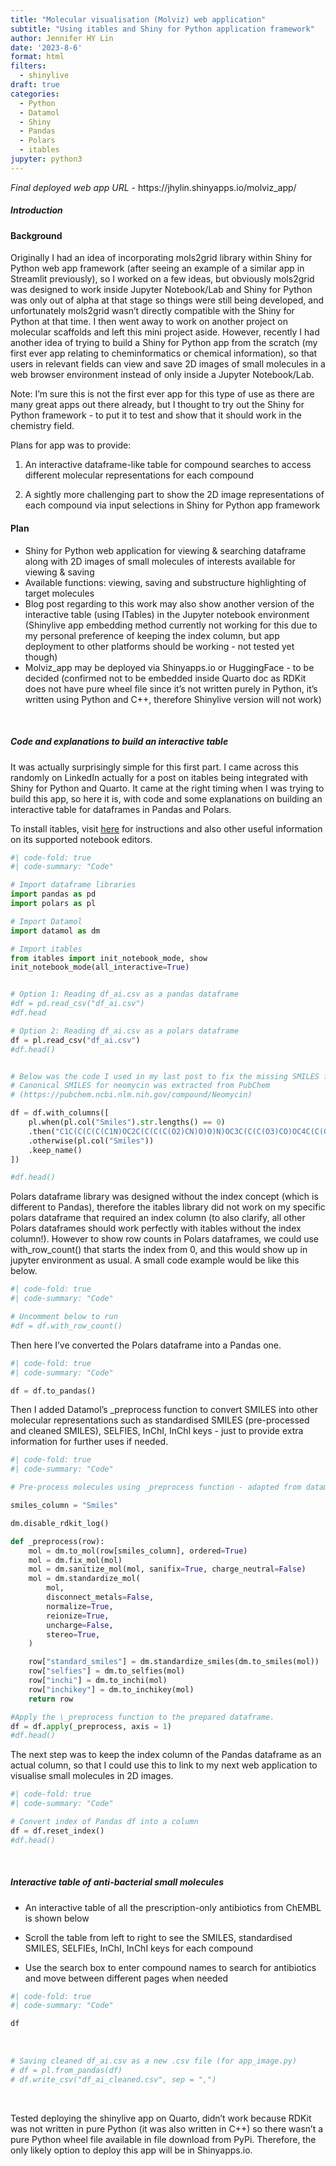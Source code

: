 ```yaml
---
title: "Molecular visualisation (Molviz) web application"
subtitle: "Using itables and Shiny for Python application framework"
author: Jennifer HY Lin
date: '2023-8-6'
format: html
filters:
  - shinylive
draft: true
categories:
  - Python
  - Datamol
  - Shiny
  - Pandas
  - Polars
  - itables
jupyter: python3
---
```


*Final deployed web app URL* - https://jhylin.shinyapps.io/molviz_app/


##### **Introduction**

#### **Background**

Originally I had an idea of incorporating mols2grid library within Shiny for Python web app framework (after seeing an example of a similar app in Streamlit previously), so I worked on a few ideas, but obviously mols2grid was designed to work inside Jupyter Notebook/Lab and Shiny for Python was only out of alpha at that stage so things were still being developed, and unfortunately mols2grid wasn't directly compatible with the Shiny for Python at that time. I then went away to work on another project on molecular scaffolds and left this mini project aside. However, recently I had another idea of trying to build a Shiny for Python app from the scratch (my first ever app relating to cheminformatics or chemical information), so that users in relevant fields can view and save 2D images of small molecules in a web browser environment instead of only inside a Jupyter Notebook/Lab.

Note: I'm sure this is not the first ever app for this type of use as there are many great apps out there already, but I thought to try out the Shiny for Python framework - to put it to test and show that it should work in the chemistry field.



Plans for app was to provide:

1) An interactive dataframe-like table for compound searches to access different molecular representations for each compound 

2) A sightly more challenging part to show the 2D image representations of each compound via input selections in Shiny for Python app framework


#### **Plan**

- Shiny for Python web application for viewing & searching dataframe along with 2D images of small molecules of interests available for viewing & saving
- Available functions: viewing, saving and substructure highlighting of target molecules
- Blog post regarding to this work may also show another version of the interactive table (using ITables) in the Jupyter notebook environment (Shinylive app embedding method currently not working for this due to my personal preference of keeping the index column, but app deployment to other platforms should be working - not tested yet though)
- Molviz_app may be deployed via Shinyapps.io or HuggingFace - to be decided (confirmed not to be embedded inside Quarto doc as RDKit does not have pure wheel file since it's not written purely in Python, it's written using Python and C++, therefore Shinylive version will not work)

<br>

##### **Code and explanations to build an interactive table**

It was actually surprisingly simple for this first part. I came across this randomly on LinkedIn actually for a post on itables being integrated with Shiny for Python and Quarto. It came at the right timing when I was trying to build this app, so here it is, with code and some explanations on building an interactive table for dataframes in Pandas and Polars.

To install itables, visit [here](https://mwouts.github.io/itables/quick_start.html) for instructions and also other useful information on its supported notebook editors.

```python
#| code-fold: true
#| code-summary: "Code"

# Import dataframe libraries
import pandas as pd
import polars as pl

# Import Datamol
import datamol as dm

# Import itables
from itables import init_notebook_mode, show
init_notebook_mode(all_interactive=True)


# Option 1: Reading df_ai.csv as a pandas dataframe
#df = pd.read_csv("df_ai.csv")
#df.head

# Option 2: Reading df_ai.csv as a polars dataframe
df = pl.read_csv("df_ai.csv")
#df.head()


# Below was the code I used in my last post to fix the missing SMILES for neomycin
# Canonical SMILES for neomycin was extracted from PubChem 
# (https://pubchem.ncbi.nlm.nih.gov/compound/Neomycin)

df = df.with_columns([
    pl.when(pl.col("Smiles").str.lengths() == 0)
    .then("C1C(C(C(C(C1N)OC2C(C(C(C(O2)CN)O)O)N)OC3C(C(C(O3)CO)OC4C(C(C(C(O4)CN)O)O)N)O)O)N")
    .otherwise(pl.col("Smiles"))
    .keep_name()
])

#df.head()
```

Polars dataframe library was designed without the index concept (which is different to Pandas), therefore the itables library did not work on my specific polars dataframe that required an index column (to also clarify, all other Polars dataframes should work perfectly with itables without the index column!). However to show row counts in Polars dataframes, we could use with_row_count() that starts the index from 0, and this would show up in jupyter environment as usual. A small code example would be like this below.

```python
#| code-fold: true
#| code-summary: "Code"

# Uncomment below to run
#df = df.with_row_count()
```

Then here I've converted the Polars dataframe into a Pandas one.

```python
#| code-fold: true
#| code-summary: "Code"

df = df.to_pandas()
```

Then I added Datamol's _preprocess function to convert SMILES into other molecular representations such as standardised SMILES (pre-processed and cleaned SMILES), SELFIES, InChI, InChI keys - just to provide extra information for further uses if needed.

```python
#| code-fold: true
#| code-summary: "Code"

# Pre-process molecules using _preprocess function - adapted from datamol.io

smiles_column = "Smiles"

dm.disable_rdkit_log()

def _preprocess(row):
    mol = dm.to_mol(row[smiles_column], ordered=True)
    mol = dm.fix_mol(mol)
    mol = dm.sanitize_mol(mol, sanifix=True, charge_neutral=False)
    mol = dm.standardize_mol(
        mol,
        disconnect_metals=False,
        normalize=True,
        reionize=True,
        uncharge=False,
        stereo=True,
    )

    row["standard_smiles"] = dm.standardize_smiles(dm.to_smiles(mol))
    row["selfies"] = dm.to_selfies(mol)
    row["inchi"] = dm.to_inchi(mol)
    row["inchikey"] = dm.to_inchikey(mol)
    return row

#Apply the \_preprocess function to the prepared dataframe.
df = df.apply(_preprocess, axis = 1)
#df.head()
```

The next step was to keep the index column of the Pandas dataframe as an actual column, so that I could use this to link to my next web application to visualise small molecules in 2D images.

```python
#| code-fold: true
#| code-summary: "Code"

# Convert index of Pandas df into a column
df = df.reset_index()
#df.head()
```

<br>

##### **Interactive table of anti-bacterial small molecules**

- An interactive table of all the prescription-only antibiotics from ChEMBL is shown below

- Scroll the table from left to right to see the SMILES, standardised SMILES, SELFIEs, InChI, InChI keys for each compound

- Use the search box to enter compound names to search for antibiotics and move between different pages when needed

```python
#| code-fold: true
#| code-summary: "Code"

df
```

<br>

```python
# Saving cleaned df_ai.csv as a new .csv file (for app_image.py)
# df = pl.from_pandas(df)
# df.write_csv("df_ai_cleaned.csv", sep = ",")
```

<br>

Tested deploying the shinylive app on Quarto, didn't work because RDKit was not written in pure Python (it was also written in C++) so there wasn't a pure Python wheel file available in file download from PyPi. Therefore, the only likely option to deploy this app will be in Shinyapps.io.

<!-- ::: column-screen-inset -->
<!-- ``` {shinylive-python} -->
<!-- #| standalone: true -->
<!-- #| components: [editor, viewer] -->
<!-- #| layout: vertical -->
<!-- #| viewerHeight: 420 -->

<!-- ## file: app.py -->
<!-- # ***Import all libraries or packages needed*** -->
<!-- import pandas as pd -->
<!-- #import polars as pl -->
<!-- from rdkit import Chem -->
<!-- from rdkit.Chem import Draw -->
<!-- from rdkit.Chem.Draw import rdMolDraw2D -->

<!-- import datamol as dm -->

<!-- from pathlib import Path -->
<!-- from PIL import Image -->

<!-- from shiny import App, Inputs, Outputs, Session, render, ui, reactive -->
<!-- from shiny.types import ImgData -->

<!-- # Import pyodide http - for importing file via URL -->
<!-- import pyodide.http -->
<!-- from pyodide.http import open_url -->


<!-- # ***Specify data source*** -->
<!-- # Using pyodide.http.open_url -->
<!-- # df = pd.read_csv(open_url('https://raw.githubusercontent.com/jhylin/Data_in_life_blog/main/posts/13_Shiny_app_python/pc_cov_pd.csv')) -->
<!-- df = pd.read_csv("df_ai_cleaned.csv") -->
<!-- #df = df.to_pandas() -->
<!-- # Avoid any changes to original dataset object by using .copy() -->
<!-- df = df.copy() -->
<!-- df["mol"] = df["standard_smiles"].apply(lambda x: dm.to_mol(x)) -->
<!-- mols = df["mol"] -->
<!-- mols = list(mols) -->


<!-- # User interface--- -->
<!-- # Add inputs -->
<!-- app_ui = ui.page_fluid( -->
<!--     ui.h4("Compound input selections"), -->
<!--     ui.row( -->
<!--         ui.column(3, ui.input_numeric("mol", "Index number of compound:", 0, min=0, max=143)), -->
<!--         ui.column(3, ui.input_text("filename", "File name for compound:")), -->
<!--         ), -->
<!--         ui.input_action_button("btn", "Confirm", class_="btn-success"), -->
<!--         ui.output_image("image"), -->
<!--     ui.row( -->
<!--         ui.column(3, ui.input_numeric("mol1", "Specify index number of compound:", 0, min=0, max=143)), -->
<!--         ui.column(3, ui.input_text("filename1", "File name for compound:")), -->
<!--         ), -->
<!--         ui.input_action_button("btn1", "Confirm", class_="btn-success"), -->
<!--         ui.output_image("image1"), -->
<!--     ui.row( -->
<!--         ui.column(3, ui.input_text("merge_filename", "File name for merged images:")), -->
<!--         ), -->
<!--         ui.input_action_button("btn_merge", "Confirm", class_="btn"), -->
<!--         ui.output_image("merge_image") -->
<!-- ) -->

<!-- # Add outputs -->
<!-- def server(input, output, session): -->
<!--     @output -->
<!--     @render.image -->
<!--     def image(): -->
<!--         # Place action button here to take a reactive dependency -->
<!--         input.btn() -->

<!--         # Using MolToFile() - only saving a single compound as PNG file (via index position) -->

<!--         # Use reactive.isolate to not take a reactive dependency, -->
<!--         # but only when entering/specifying compound & name of PNG file saved -->
<!--         # then execute the generating & saving of PNG file for the specified compound -->
<!--         # after pressing "Confirm" action button -->
<!--         with reactive.isolate(): -->
<!--             Draw.MolToFile(mols[input.mol()], f"{input.filename()}.png") -->


<!--         # --Testing MolToFile - 4 PNG files -->
<!--         # Draw.MolToFile(mols[0], "af1.png") -->
<!--         # Draw.MolToFile(mols[1], "af2.png") -->
<!--         # Draw.MolToFile(mols[2], "af3.png") -->
<!--         # Draw.MolToFile(mols[3], "af4.png") -->

<!--         # Show image of saved PNG file of specified compound from input -->
<!--         dir = Path(__file__).resolve().parent -->
<!--         img: ImgData = {"src": str(dir / f"{input.filename()}.png")} -->
<!--         return img -->

<!--     @output -->
<!--     @render.image -->
<!--     def image1(): -->
<!--         # Action button -->
<!--         input.btn1() -->

<!--         # Use reactive.isolate() to action the MolToFile() code -->
<!--         with reactive.isolate(): -->
<!--             Draw.MolToFile(mols[input.mol1()], f"{input.filename1()}.png") -->

<!--         # Show image of saved PNG file of specified compound from input -->
<!--         dir = Path(__file__).resolve().parent -->
<!--         img1: ImgData = {"src": str(dir / f"{input.filename1()}.png")} -->
<!--         return img1 -->

<!--     @output -->
<!--     @render.image -->
<!--     # Function to paste PNG files into a table (side-by-side for 2 images) -->
<!--     def merge_image(): -->

<!--         input.btn_merge() -->

<!--         with reactive.isolate(): -->
<!--             img = Image.open(f"{input.filename()}.png") -->
<!--             img1 = Image.open(f"{input.filename1()}.png") -->

<!--             blank_image = Image.new("RGB", (600, 300)) -->

<!--             blank_image.paste(img, (0, 0)) -->
<!--             blank_image.paste(img1, (300, 0)) -->

<!--             blank_image.save(f"{input.merge_filename()}.png") -->

<!--         # Show image of saved PNG file of the merged image -->
<!--         dir = Path(__file__).resolve().parent -->
<!--         img_merge: ImgData = {"src": str(dir / f"{input.merge_filename()}.png")} -->
<!--         return img_merge -->


<!--     #     # --Using PIL/Pillow to manipulate images -->
<!--     #     # img1 = Image.open("af1.png") -->
<!--     #     # img2 = Image.open("af2.png") -->
<!--     #     # img3 = Image.open("af3.png") -->
<!--     #     # img4 = Image.open("af4.png") -->

<!--     #     # Create a blank image template - (width, height) -->
<!--     #     blank_image = Image.new("RGB", (600, 600)) -->

<!--     #     # Paste img1 to img4 together in a grid (top left, right & bottom left, right) -->
<!--     #     # blank_image.paste(img1, (0, 0)) -->
<!--     #     # blank_image.paste(img2, (300, 0)) -->
<!--     #     # blank_image.paste(img3, (0, 300)) -->
<!--     #     # blank_image.paste(img4, (300, 300)) -->

<!--     #     # Save combined img1 & img2 as a new PNG file -->
<!--     #     #blank_image.save("merged.png") -->


<!-- # Combine UI & server into Shiny app -->
<!-- app = App(app_ui, server) -->
<!-- ``` -->
<!-- ::: -->


